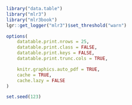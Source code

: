 ```r
library("data.table")
library("mlr3")
library("mlr3book")
lgr::get_logger("mlr3")$set_threshold("warn")

options(
    datatable.print.nrows = 25,
    datatable.print.class = FALSE,
    datatable.print.keys = FALSE,
    datatable.print.trunc.cols = TRUE,

    knitr.graphics.auto_pdf = TRUE,
    cache = TRUE,
    cache.lazy = FALSE
)

set.seed(123)
```
